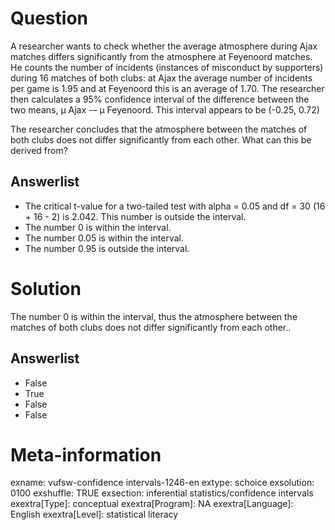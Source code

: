 Question
========
A researcher wants to check whether the average atmosphere during Ajax
matches differs significantly from the atmosphere at Feyenoord matches.
He counts the number of incidents (instances of misconduct by
supporters) during 16 matches of both clubs: at Ajax the average number
of incidents per game is 1.95 and at Feyenoord this is an average of
1.70. The researcher then calculates a 95% confidence interval of the
difference between the two means, μ Ajax -– μ Feyenoord. This interval
appears to be (-0.25, 0.72)  
  
The researcher concludes that the atmosphere between the matches of both
clubs does not differ significantly from each other. What can this be
derived from?

Answerlist
----------
* The critical t-value for a two-tailed test with alpha = 0.05 and df = 30
  (16 + 16 - 2) is 2.042. This number is outside the interval.
* The number 0 is within the interval.
* The number 0.05 is within the interval.
* The number 0.95 is outside the interval.

Solution
========





The number 0 is within the interval, thus the atmosphere between the
matches of both clubs does not differ significantly from each other..


Answerlist
----------
* False
* True
* False
* False

Meta-information
================
exname: vufsw-confidence intervals-1246-en
extype: schoice
exsolution: 0100
exshuffle: TRUE
exsection: inferential statistics/confidence intervals
exextra[Type]: conceptual
exextra[Program]: NA
exextra[Language]: English
exextra[Level]: statistical literacy

